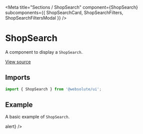 
<Meta
  title="Sections / ShopSearch"
  component={ShopSearch}
  subcomponents={{ ShopSearchCard, ShopSearchFilters, ShopSearchFiltersModal }}
/>

# ShopSearch

A component to display a `ShopSearch`.

[View source](https://github.com/actarian/turbo-mono/tree/main/packages/ui/src/sections/shop-search)

## Imports

```js
import { ShopSearch } from '@websolute/ui';
```

## Example

A basic example of `ShopSearch`.

<Canvas>
  <Story name="ShopSearch">
    <ShopSearch items={ShopSearchDefaults.items} />
  </Story>
</Canvas>

<Canvas>
  <Story name="ShopSearchCard">
    <ShopSearchCard item={ShopSearchCardDefaults.item} maxWidth="540px" margin="3rem" />
  </Story>
</Canvas>

<Canvas>
  <Story name="ShopSearchFilters">
    <ShopSearchFilters maxWidth="540px" margin="3rem" />
  </Story>
</Canvas>

<Canvas>
  <Story name="ShopSearchFiltersModal">
    <ShopSearchFiltersModal visible={true} onClose={() => alert} />
  </Story>
</Canvas>
